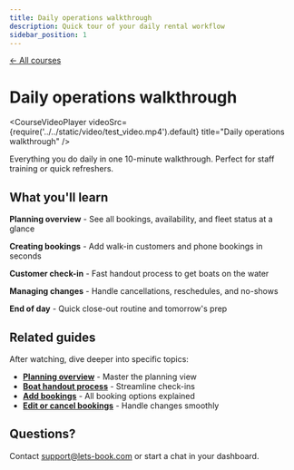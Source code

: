 ```yaml
---
title: Daily operations walkthrough
description: Quick tour of your daily rental workflow
sidebar_position: 1
---
```



<div style={{ marginBottom: '2rem' }}>
    <a
        href="/courses"
        style={{
            color: '#12c19b',
            textDecoration: 'none',
            fontWeight: '600',
            display: 'inline-flex',
            alignItems: 'center',
            gap: '0.5rem',
            transition: 'opacity 0.2s',
            background: 'none',
            padding: 0,
            border: 'none',
        }}
    >
        ← All courses
    </a>
</div>

# Daily operations walkthrough

<CourseVideoPlayer
    videoSrc={require('../../static/video/test_video.mp4').default}
    title="Daily operations walkthrough"
/>

Everything you do daily in one 10-minute walkthrough. Perfect for staff training or quick refreshers.

## What you'll learn

**Planning overview** - See all bookings, availability, and fleet status at a glance

**Creating bookings** - Add walk-in customers and phone bookings in seconds

**Customer check-in** - Fast handout process to get boats on the water

**Managing changes** - Handle cancellations, reschedules, and no-shows

**End of day** - Quick close-out routine and tomorrow's prep

## Related guides

After watching, dive deeper into specific topics:

- **[Planning overview](/guides/day-to-day/planning-overview)** - Master the planning view
- **[Boat handout process](/guides/day-to-day/boat-handout-process)** - Streamline check-ins
- **[Add bookings](/guides/bookings/add-booking)** - All booking options explained
- **[Edit or cancel bookings](/guides/bookings/edit-or-cancel-a-booking)** - Handle changes smoothly

## Questions?

Contact [support@lets-book.com](mailto:support@lets-book.com) or start a chat in your dashboard.
